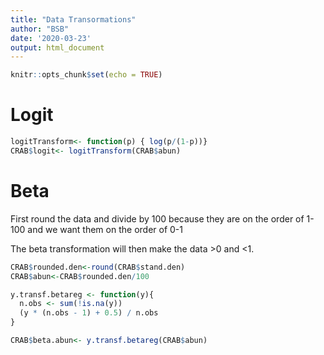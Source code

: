 ```yaml
---
title: "Data Transormations"
author: "BSB"
date: '2020-03-23'
output: html_document
---
```


```r
knitr::opts_chunk$set(echo = TRUE)
```

# Logit


```r
logitTransform<- function(p) { log(p/(1-p))}
CRAB$logit<- logitTransform(CRAB$abun)
```

# Beta

First round the data and divide by 100 because they are on the order of 1-100
and we want them on the order of 0-1

The beta transformation will then make the data >0 and <1.



```r
CRAB$rounded.den<-round(CRAB$stand.den)
CRAB$abun<-CRAB$rounded.den/100

y.transf.betareg <- function(y){
  n.obs <- sum(!is.na(y))
  (y * (n.obs - 1) + 0.5) / n.obs
}

CRAB$beta.abun<- y.transf.betareg(CRAB$abun)
```


